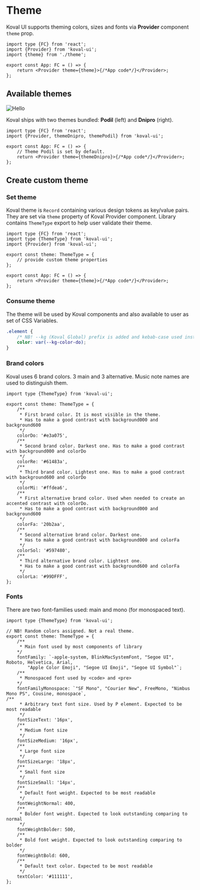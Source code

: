 # Theme

Koval UI supports theming colors, sizes and fonts via **Provider** component `theme` prop.

```tsx
import type {FC} from 'react';
import {Provider} from 'koval-ui';
import {theme} from './theme';

export const App: FC = () => {
    return <Provider theme={theme}>{/*App code*/}</Provider>;
};
```

## Available themes

![Hello](./../assets/themes.png)

Koval ships with two themes bundled: **Podil** (left) and **Dnipro** (right).

```tsx
import type {FC} from 'react';
import {Provider, themeDnipro, themePodil} from 'koval-ui';

export const App: FC = () => {
    // Theme Podil is set by default.
    return <Provider theme={themeDnipro}>{/*App code*/}</Provider>;
};
```

## Create custom theme

### Set theme

Koval theme is `Record` containing various design tokens as key/value pairs. They are set via `theme` property of Koval Provider component. Library contains `ThemeType` export to help user validate their theme.

```tsx {5-7, 10}
import type {FC} from 'react';
import type {ThemeType} from 'koval-ui';
import {Provider} from 'koval-ui';

export const theme: ThemeType = {
    // provide custom theme properties
};

export const App: FC = () => {
    return <Provider theme={theme}>{/*App code*/}</Provider>;
};
```

### Consume theme

The theme will be used by Koval components and also available to user as set of CSS Variables.

```css
.element {
    /* NB! --kg (Koval Global) prefix is added and kebab-case used instead of camelCase */
    color: var(--kg-color-do);
}
```

### Brand colors

Koval uses 6 brand colors. 3 main and 3 alternative. Music note names are used to distinguish them.

```tsx
import type {ThemeType} from 'koval-ui';

export const theme: ThemeType = {
    /**
     * First brand color. It is most visible in the theme.
     * Has to make a good contrast with background000 and background600
     */
    colorDo: '#e3a075',
    /**
     * Second brand color. Darkest one. Has to make a good contrast with background000 and colorDo
     */
    colorRe: '#61483a',
    /**
     * Third brand color. Lightest one. Has to make a good contrast with background600 and colorDo
     */
    colorMi: '#ffdea6',
    /**
     * First alternative brand color. Used when needed to create an accented contrast with colorDo.
     * Has to make a good contrast with background000 and background600
     */
    colorFa: '20b2aa',
    /**
     * Second alternative brand color. Darkest one.
     * Has to make a good contrast with background000 and colorFa
     */
    colorSol: '#597480',
    /**
     * Third alternative brand color. Lightest one.
     * Has to make a good contrast with background600 and colorFa
     */
    colorLa: '#99DFFF',
};
```

### Fonts

There are two font-families used: main and mono (for monospaced text).

```tsx
import type {ThemeType} from 'koval-ui';

// NB! Random colors assigned. Not a real theme.
export const theme: ThemeType = {
    /**
     * Main font used by most components of library
    */
    fontFamily: `-apple-system, BlinkMacSystemFont, "Segoe UI", Roboto, Helvetica, Arial,
        "Apple Color Emoji", "Segoe UI Emoji", "Segoe UI Symbol"`;
    /**
     * Monospaced font used by <code> and <pre>
    */
    fontFamilyMonospace: `"SF Mono", "Courier New", FreeMono, "Nimbus Mono PS", Cousine, monospace`,
/**
     * Arbitrary text font size. Used by P element. Expected to be most readable
     */
    fontSizeText: '16px',
    /**
     * Medium font size
     */
    fontSizeMedium: '16px',
    /**
     * Large font size
     */
    fontSizeLarge: '18px',
    /**
     * Small font size
     */
    fontSizeSmall: '14px',
    /**
     * Default font weight. Expected to be most readable
     */
    fontWeightNormal: 400,
    /**
     * Bolder font weight. Expected to look outstanding comparing to normal
     */
    fontWeightBolder: 500,
    /**
     * Bold font weight. Expected to look outstanding comparing to bolder
     */
    fontWeightBold: 600,
    /**
     * Default text color. Expected to be most readable
     */
    textColor: '#111111',
};
```

